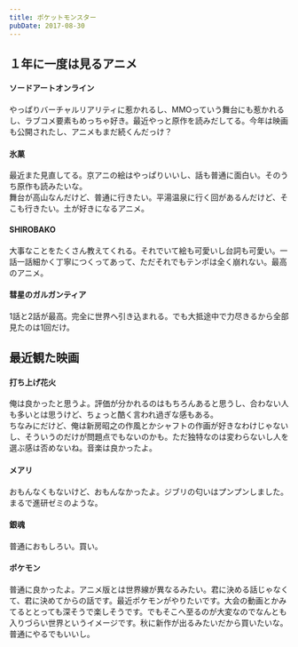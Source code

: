 ```yaml
---
title: ポケットモンスター
pubDate: 2017-08-30
---
```


## １年に一度は見るアニメ

#### ソードアートオンライン

やっぱりバーチャルリアリティに惹かれるし、MMOっていう舞台にも惹かれるし、ラブコメ要素もめっちゃ好き。最近やっと原作を読みだしてる。今年は映画も公開されたし、アニメもまだ続くんだっけ？

#### 氷菓

最近また見直してる。京アニの絵はやっぱりいいし、話も普通に面白い。そのうち原作も読みたいな。  
舞台が高山なんだけど、普通に行きたい。平湯温泉に行く回があるんだけど、そこも行きたい。土が好きになるアニメ。

#### SHIROBAKO

大事なことをたくさん教えてくれる。それでいて絵も可愛いし台詞も可愛い。一話一話細かく丁寧につくってあって、ただそれでもテンポは全く崩れない。最高のアニメ。

#### 彗星のガルガンティア

1話と2話が最高。完全に世界へ引き込まれる。でも大抵途中で力尽きるから全部見たのは1回だけ。

## 最近観た映画

#### 打ち上げ花火

俺は良かったと思うよ。評価が分かれるのはもちろんあると思うし、合わない人も多いとは思うけど、ちょっと酷く言われ過ぎな感もある。  
ちなみにだけど、俺は新房昭之の作風とかシャフトの作画が好きなわけじゃないし、そういうのだけが問題点でもないのかも。ただ独特なのは変わらないし人を選ぶ感は否めないね。音楽は良かったよ。

#### メアリ

おもんなくもないけど、おもんなかったよ。ジブリの匂いはプンプンしました。まるで進研ゼミのような。

#### 銀魂

普通におもしろい。買い。

#### ポケモン

普通に良かったよ。アニメ版とは世界線が異なるみたい。君に決める話じゃなくて、君に決めてからの話です。最近ポケモンがやりたいです。大会の動画とかみてるととっても深そうで楽しそうです。でもそこへ至るのが大変なのでなんとも入りづらい世界というイメージです。秋に新作が出るみたいだから買いたいな。普通にやるでもいいし。